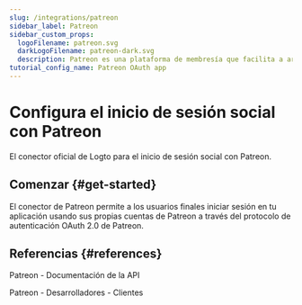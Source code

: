 ```yaml
---
slug: /integrations/patreon
sidebar_label: Patreon
sidebar_custom_props:
  logoFilename: patreon.svg
  darkLogoFilename: patreon-dark.svg
  description: Patreon es una plataforma de membresía que facilita a artistas y creadores recibir pagos.
tutorial_config_name: Patreon OAuth app
---
```




# Configura el inicio de sesión social con Patreon

El conector oficial de Logto para el inicio de sesión social con Patreon.

<GuideTip />

## Comenzar \{#get-started}

El conector de Patreon permite a los usuarios finales iniciar sesión en tu aplicación usando sus propias cuentas de Patreon a través del protocolo de autenticación OAuth 2.0 de Patreon.

<Integration />

## Referencias \{#references}

<Url href="https://docs.patreon.com/">Patreon - Documentación de la API</Url>

<Url href="https://www.patreon.com/portal/registration/register-clients">
  Patreon - Desarrolladores - Clientes
</Url>
